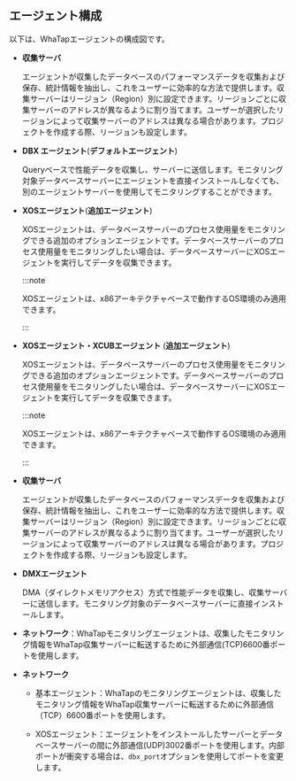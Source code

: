 ## エージェント構成

以下は、WhaTapエージェントの構成図です。 

<Xclude product='cubrid,oracle-pro,mssql'><ImgLang img='agent-xos-architecture.png' desc='エージェント構成図' /></Xclude>

<InDoc product='cubrid'><ImgLang img='dbx-install-agent-on-agent-server-cubrid.png' desc='エージェント構成図' /></InDoc>

<InDoc product="oracle-pro"><ImgLang img='dbx-install-agent-on-db-server-dma.png' desc='エージェント構成図' /></InDoc>

<InDoc product="mssql,mssql-v1"><ImgLang img="agent-architecture.png" desc="Agent" /></InDoc>

<Xclude product="oracle-pro">

- **収集サーバ**

  エージェントが収集したデータベースのパフォーマンスデータを収集および保存、統計情報を抽出し、これをユーザーに効率的な方法で提供します。収集サーバーはリージョン（Region）別に設定できます。リージョンごとに収集サーバーのアドレスが異なるように割り当てます。ユーザーが選択したリージョンによって収集サーバーのアドレスは異なる場合があります。プロジェクトを作成する際、リージョンも設定します。

- **DBX エージェント**(**デフォルトエージェント**)

  Queryベースで性能データを収集し、サーバーに送信します。モニタリング対象データベースサーバーにエージェントを直接インストールしなくても、別のエージェントサーバーを使用してモニタリングすることができます。

</Xclude>

<Xclude product='cubrid,oracle-pro,mssql-v1'>

- **XOSエージェント**(**追加エージェント**)

  XOSエージェントは、データベースサーバーのプロセス使用量をモニタリングできる追加のオプションエージェントです。データベースサーバーのプロセス使用量をモニタリングしたい場合は、データベースサーバーにXOSエージェントを実行してデータを収集できます。

  :::note

  XOSエージェントは、x86アーキテクチャベースで動作するOS環境のみ適用できます。

  :::

</Xclude>

<InDoc product='cubrid'>

- **XOSエージェント・XCUBエージェント** (**追加エージェント**)

  XOSエージェントは、データベースサーバーのプロセス使用量をモニタリングできる追加のオプションエージェントです。データベースサーバーのプロセス使用量をモニタリングしたい場合は、データベースサーバーにXOSエージェントを実行してデータを収集できます。

  :::note

  XOSエージェントは、x86アーキテクチャベースで動作するOS環境のみ適用できます。

  :::

</InDoc>

<InDoc product="oracle-pro">

- **収集サーバ**

  エージェントが収集したデータベースのパフォーマンスデータを収集および保存、統計情報を抽出し、これをユーザーに効率的な方法で提供します。収集サーバーはリージョン（Region）別に設定できます。リージョンごとに収集サーバーのアドレスが異なるように割り当てます。ユーザーが選択したリージョンによって収集サーバーのアドレスは異なる場合があります。プロジェクトを作成する際、リージョンも設定します。

- **DMXエージェント**

  DMA（ダイレクトメモリアクセス）方式で性能データを収集し、収集サーバーに送信します。モニタリング対象のデータベースサーバーに直接インストールします。

- **ネットワーク**：WhaTapモニタリングエージェントは、収集したモニタリング情報をWhaTap収集サーバーに転送するために外部通信(TCP)6600番ポートを使用します。

</InDoc>

<Xclude product="oracle-pro">

- **ネットワーク**

  - 基本エージェント：WhaTapのモニタリングエージェントは、収集したモニタリング情報をWhaTap収集サーバーに転送するために外部通信（TCP）6600番ポートを使用します。

  - XOSエージェント：エージェントをインストールしたサーバーとデータベースサーバーの間に外部通信(UDP)3002番ポートを使用します。内部ポートが衝突する場合は、`dbx_port`オプションを使用してポートを変更します。

</Xclude>
